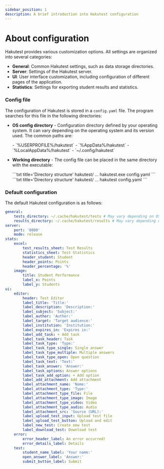 ```yaml
---
sidebar_position: 1
description: A brief introduction into Hakutest configuration
---
```



# About configuration

Hakutest provides various customization options. All settings are organized into several categories:

-   **General**: Common Hakutest settings, such as data storage directories.
-   **Server**: Settings of the Hakutest server.
-   **UI**: User interface customization, including configuration of different pages of the application.
-   **Statistics**: Settings for exporting student results and statistics.

### Config file

The configuration of Hakutest is stored in a `config.yaml` file. The program searches for this file in the following directories:

-   **OS config directory** - Configuration directory defined by your operating system. It can vary depending on the operating system and its version used. The common paths are:
    
    <Tabs>
        <TabItem value="windows" label="Windows" default>
            -   `%USERPROFILE%/hakutest`
            -   `%AppData%/hakutest`
            -   `%LocalAppData%/hakutest`
        </TabItem>
        <TabItem value="unix" label="Linux/macOS">
            -   `~/.config/hakutest`
        </TabItem>
    </Tabs>

-   **Working directory** - The config file can be placed in the same directory with the executable:

    <Tabs>
        <TabItem value="windows" label="Windows" default>
            ```txt title='Directory structure'
            hakutest/
                ...
                hakutest.exe
                config.yaml
            ```
        </TabItem>
        <TabItem value="unix" label="Linux/macOS">
            ```txt title='Directory structure'
            hakutest/
                ...
                hakutest
                config.yaml
            ```
        </TabItem>
    </Tabs>

### Default configuration

The default Hakutest configuration is as follows:

```yaml title='config.yaml'
general:
    tests_directory: ~/.cache/hakutest/tests # May vary depending on OS
    results_directory: ~/.cache/hakutest/results # May vary depending on OS
server:
    port: '8080'
    mode: release
stats:
    excel:
        test_results_sheet: Test Results
        statistics_sheet: Test Statistics
        header_student: Student
        header_points: Points
        header_percentage: '%'
    image:
        title: Student Performance
        label_x: Points
        label_y: Students
ui:
    editor:
        header: Test Editor
        label_title: 'Title:'
        label_description: 'Description:'
        label_subject: 'Subject:'
        label_author: 'Author:'
        label_target: 'Target audience:'
        label_institution: 'Institution:'
        label_expires_in: 'Expires in:'
        label_add_task: + Add task
        label_task_header: Task
        label_task_type: 'Type:'
        label_task_type_single: Single answer
        label_task_type_multiple: Multiple answers
        label_task_type_open: Open question
        label_task_text: 'Text:'
        label_task_answer: 'Answer:'
        label_task_options: Answer options
        label_task_add_option: + Add option
        label_add_attachment: Add attachment
        label_attachment_name: 'Name:'
        label_attachment_type: 'Type:'
        label_attachment_type_file: File
        label_attachment_type_image: Image
        label_attachment_type_video: Video
        label_attachment_type_audio: Audio
        label_attachment_src: 'Source (URL):'
        label_upload_test_input: Upload test file
        label_upload_test_button: Upload and edit
        label_new_test: Create new test
        label_download_test: Download test
    error:
        error_header_label: An error occurred!
        error_details_label: Details
    test:
        student_name_label: 'Your name:'
        open_answer_label: 'Answer:'
        submit_button_label: Submit
```
